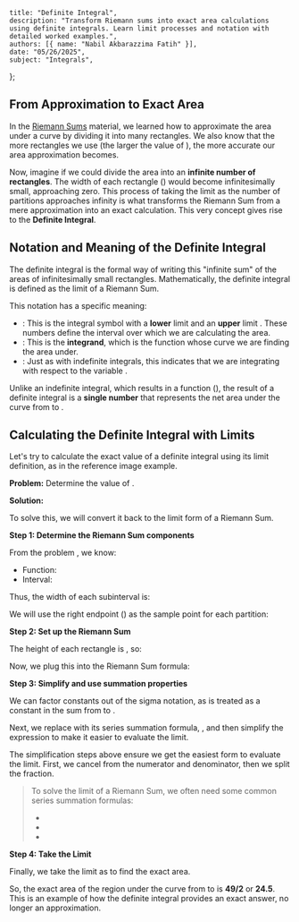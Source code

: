     title: "Definite Integral",
    description: "Transform Riemann sums into exact area calculations using definite integrals. Learn limit processes and notation with detailed worked examples.",
    authors: [{ name: "Nabil Akbarazzima Fatih" }],
    date: "05/26/2025",
    subject: "Integrals",
};

## From Approximation to Exact Area

In the [Riemann Sums](/subject/high-school/12/mathematics/integral/riemann-sum) material, we learned how to approximate the area under a curve by dividing it into many rectangles. We also know that the more rectangles we use (the larger the value of <InlineMath math="n" />), the more accurate our area approximation becomes.

Now, imagine if we could divide the area into an **infinite number of rectangles**. The width of each rectangle (<InlineMath math="\Delta x" />) would become infinitesimally small, approaching zero. This process of taking the limit as the number of partitions <InlineMath math="n" /> approaches infinity is what transforms the Riemann Sum from a mere approximation into an exact calculation. This very concept gives rise to the **Definite Integral**.

## Notation and Meaning of the Definite Integral

The definite integral is the formal way of writing this "infinite sum" of the areas of infinitesimally small rectangles. Mathematically, the definite integral is defined as the limit of a Riemann Sum.

<BlockMath math="\int_{a}^{b} f(x) \, dx = \lim_{n \to \infty} \sum_{i=1}^{n} f(x_i) \Delta x" />

This notation has a specific meaning:
- **<InlineMath math="\int_{a}^{b}" />**: This is the integral symbol with a **lower** limit <InlineMath math="a" /> and an **upper** limit <InlineMath math="b" />. These numbers define the interval over which we are calculating the area.
- **<InlineMath math="f(x)" />**: This is the **integrand**, which is the function whose curve we are finding the area under.
- **<InlineMath math="dx" />**: Just as with indefinite integrals, this indicates that we are integrating with respect to the variable <InlineMath math="x" />.

Unlike an indefinite integral, which results in a function (<InlineMath math="F(x) + C" />), the result of a definite integral is a **single number** that represents the net area under the curve from <InlineMath math="x=a" /> to <InlineMath math="x=b" />.

## Calculating the Definite Integral with Limits

Let's try to calculate the exact value of a definite integral using its limit definition, as in the reference image example.

**Problem:** Determine the value of <InlineMath math="\int_{0}^{7} x \, dx" />.

**Solution:**

To solve this, we will convert it back to the limit form of a Riemann Sum.

**Step 1: Determine the Riemann Sum components**

From the problem <InlineMath math="\int_{0}^{7} x \, dx" />, we know:
- Function: <InlineMath math="f(x) = x" />
- Interval: <InlineMath math="[a, b] = [0, 7]" />

Thus, the width of each subinterval is:

<BlockMath math="\Delta x = \frac{b-a}{n} = \frac{7-0}{n} = \frac{7}{n}" />

We will use the right endpoint (<InlineMath math="x_i" />) as the sample point for each partition:

<BlockMath math="x_i = a + i \Delta x = 0 + i \left(\frac{7}{n}\right) = \frac{7i}{n}" />

**Step 2: Set up the Riemann Sum**

The height of each rectangle is <InlineMath math="f(x_i)" />, so:

<BlockMath math="f(x_i) = x_i = \frac{7i}{n}" />

Now, we plug this into the Riemann Sum formula:

<BlockMath math="\sum_{i=1}^{n} f(x_i) \Delta x = \sum_{i=1}^{n} \left(\frac{7i}{n}\right) \left(\frac{7}{n}\right) = \sum_{i=1}^{n} \frac{49i}{n^2}" />

**Step 3: Simplify and use summation properties**

We can factor constants out of the sigma notation, as <InlineMath math="n" /> is treated as a constant in the sum from <InlineMath math="i=1" /> to <InlineMath math="n" />.

<BlockMath math="\frac{49}{n^2} \sum_{i=1}^{n} i" />

Next, we replace <InlineMath math="\sum_{i=1}^{n} i" /> with its series summation formula, <InlineMath math="\frac{n(n+1)}{2}" />, and then simplify the expression to make it easier to evaluate the limit.

<div className="flex flex-col gap-4">
<BlockMath math="\frac{49}{n^2} \cdot \frac{n(n+1)}{2}" />
<BlockMath math="= \frac{49n(n+1)}{2n^2}" />
<BlockMath math="= \frac{49(n+1)}{2n}" />
<BlockMath math="= \frac{49}{2} \left( \frac{n+1}{n} \right) = \frac{49}{2} \left( 1 + \frac{1}{n} \right)" />
</div>

The simplification steps above ensure we get the easiest form to evaluate the limit. First, we cancel <InlineMath math="n" /> from the numerator and denominator, then we split the fraction.

> To solve the limit of a Riemann Sum, we often need some common series summation formulas:
> - <InlineMath math="\sum_{i=1}^{n} i = \frac{n(n+1)}{2}" />
> - <InlineMath math="\sum_{i=1}^{n} i^2 = \frac{n(n+1)(2n+1)}{6}" />
> - <InlineMath math="\sum_{i=1}^{n} i^3 = \left( \frac{n(n+1)}{2} \right)^2" />

**Step 4: Take the Limit**

Finally, we take the limit as <InlineMath math="n \to \infty" /> to find the exact area.

<div className="flex flex-col gap-4">
<BlockMath math="\int_{0}^{7} x \, dx = \lim_{n \to \infty} \frac{49}{2} \left( 1 + \frac{1}{n} \right)" />
<BlockMath math="= \frac{49}{2} \left( 1 + 0 \right)" />
<BlockMath math="= \frac{49}{2}" />
</div>

So, the exact area of the region under the curve <InlineMath math="f(x) = x" /> from <InlineMath math="x=0" /> to <InlineMath math="x=7" /> is **49/2** or **24.5**. This is an example of how the definite integral provides an exact answer, no longer an approximation.